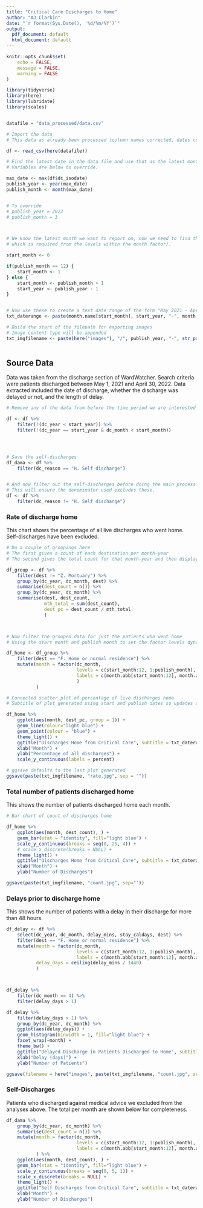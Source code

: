 ---
title: "Critical Care Discharges to Home"
author: "AJ Clarkin"
date: "`r format(Sys.Date(), '%d/%m/%Y')`"
output:
  pdf_document: default
  html_document: default
---

```{r setup, include=FALSE}
knitr::opts_chunk$set(
	echo = FALSE,
	message = FALSE,
	warning = FALSE
)
```


```{r environment}

library(tidyverse)
library(here)
library(lubridate)
library(scales)


datafile = "data_processed/data.csv"

```


```{r import-data}

# Import the data
# This data as already been processed (column names corrected, dates converted)

df <- read_csv(here(datafile))


```



```{r report-settings}

# Find the latest date in the data file and use that as the latest month to report on.
# Variables are below to override.

max_date <- max(df$dc_isodate)
publish_year <- year(max_date)
publish_month <- month(max_date)


# To override
# publish_year = 2022
# publish_month = 3



# We know the latest month we want to report on, now we need to find the earliest (to ensure we only show 12 months
# which is required from the levels within the month factor).

start_month <- 0

if(publish_month == 12) {
    start_month <- 1
} else {
    start_month <- publish_month + 1
    start_year <- publish_year - 1
}


# Now use these to create a text date range of the form "May 2021 - April 2022" for use in graphics
txt_daterange <- paste(month.name[start_month], start_year, "-", month.name[publish_month], publish_year)

# Build the start of the filepath for exporting images
# Image content type will be appended
txt_imgfilename <- paste(here("images"), "/", publish_year, "-", str_pad(publish_month, 2, pad="0"), "_", sep="")
    


```



## Source Data

Data was taken from the discharge section of WardWatcher. Search criteria were patients discharged between May 1, 2021 and April 30, 2022. Data extracted included the date of discharge, whether the discharge was delayed or not, and the length of delay.




```{r filter-data}

# Remove any of the data from before the time period we are interested in

df <- df %>% 
    filter(!(dc_year < start_year)) %>% 
    filter(!(dc_year == start_year & dc_month < start_month))




# Save the self-discharges
df_dama <- df %>% 
    filter(dc_reason == "H. Self discharge")


# And now filter out the self-discharges before doing the main processing.
# This will ensure the denominator used excludes these.
df <- df %>%  
    filter(dc_reason != "H. Self discharge")

```


### Rate of discharge home

This chart shows the percentage of all live discharges who went home. Self-discharges have been excluded.




```{r group-discharges-home}

# Do a couple of groupings here
# The first gives a count of each destination per month-year
# The second gives the total count for that month-year and then displays the other variables we want

df_group <- df %>% 
    filter(dest != "Z. Mortuary") %>% 
    group_by(dc_year, dc_month, dest) %>% 
    summarise(dest_count = n()) %>% 
    group_by(dc_year, dc_month) %>% 
    summarise(dest, dest_count,
              mth_total = sum(dest_count),
              dest_pc = dest_count / mth_total
              )



# Now filter the grouped data for just the patients who went home
# Using the start month and publish month to set the factor levels dynamically

df_home <- df_group %>%
    filter(dest == "F. Home or normal residence") %>%
    mutate(month = factor(dc_month,
                          levels = c(start_month:12, 1:publish_month),
                          labels = c(month.abb[start_month:12], month.abb[1:publish_month])
                          )
           )

```





```{r visualise-discharges-home-percentage}

# Connected scatter plot of percentage of live discharges home
# Subtitle of plot generated using start and publish dates so updates automatically

df_home %>%
    ggplot(aes(month, dest_pc, group = 1)) +
    geom_line(colour="light blue") +
    geom_point(colour = "blue") +
    theme_light() +
    ggtitle("Discharges Home from Critical Care", subtitle = txt_daterange) +
    xlab("Month") +
    ylab("Percentage of all discharges") +
    scale_y_continuous(labels = percent)

# ggsave defaults to the last plot generated
ggsave(paste(txt_imgfilename, "rate.jpg", sep = ""))


```

\newpage



### Total number of patients discharged home

This shows the number of patients discharged home each month.



```{r visualise-discharges-home-count, out.height="40%", out.width="100%"}
# Bar chart of count of discharges home

df_home %>%
    ggplot(aes(month, dest_count), ) +
    geom_bar(stat = "identity", fill="light blue") +
    scale_y_continuous(breaks = seq(0, 25, 4)) +
    # scale_x_discrete(breaks = NULL) +
    theme_light() +
    ggtitle("Discharges Home from Critical Care", subtitle = txt_daterange) +
    xlab("Month") +
    ylab("Number of Discharges")

ggsave(paste(txt_imgfilename, "count.jpg", sep=""))

```


### Delays prior to discharge home

This shows the number of patients with a delay in their discharge for more than 48 hours.

```{r visualise-discharge-delay, out.height="40%", out.width="100%"}

df_delay <- df %>%
    select(dc_year, dc_month, delay_mins, stay_caldays, dest) %>% 
    filter(dest == "F. Home or normal residence") %>% 
    mutate(month = factor(dc_month,
                          levels = c(start_month:12, 1:publish_month),
                          labels = c(month.abb[start_month:12], month.abb[1:publish_month])),
           delay_days = ceiling(delay_mins / 1440)
           ) 



df_delay %>% 
    filter(dc_month == 4) %>% 
    filter(delay_days > 1)

df_delay %>% 
    filter(delay_days > 1) %>%
    group_by(dc_year, dc_month) %>%
    ggplot(aes(delay_days)) +
    geom_histogram(binwidth = 1, fill="light blue") +
    facet_wrap(~month) +
    theme_bw() +
    ggtitle("Delayed Discharge in Patients Discharged to Home", subtitle = txt_daterange) +
    xlab("Delay (days)") +
    ylab("Number of Patients")

ggsave(filename = here("images", paste(txt_imgfilename, "count.jpg", sep = "")))


```

\newpage


### Self-Discharges

Patients who discharged against medical advice we excluded from the analyses above. The total per month are shown below for completeness.


```{r visualise-self-discharges}

df_dama %>% 
    group_by(dc_year, dc_month) %>% 
    summarise(dest_count = n()) %>%
    mutate(month = factor(dc_month,
                          levels = c(start_month:12, 1:publish_month),
                          labels = c(month.abb[start_month:12], month.abb[1:publish_month]))
           ) %>% 
    ggplot(aes(month, dest_count), ) +
    geom_bar(stat = "identity", fill="light blue") +
    scale_y_continuous(breaks = seq(0, 5, 1)) +
    scale_x_discrete(breaks = NULL) +
    theme_light() +
    ggtitle("Self Discharges from Critical Care", subtitle = txt_daterange) +
    xlab("Month") +
    ylab("Number of Discharges")

```














